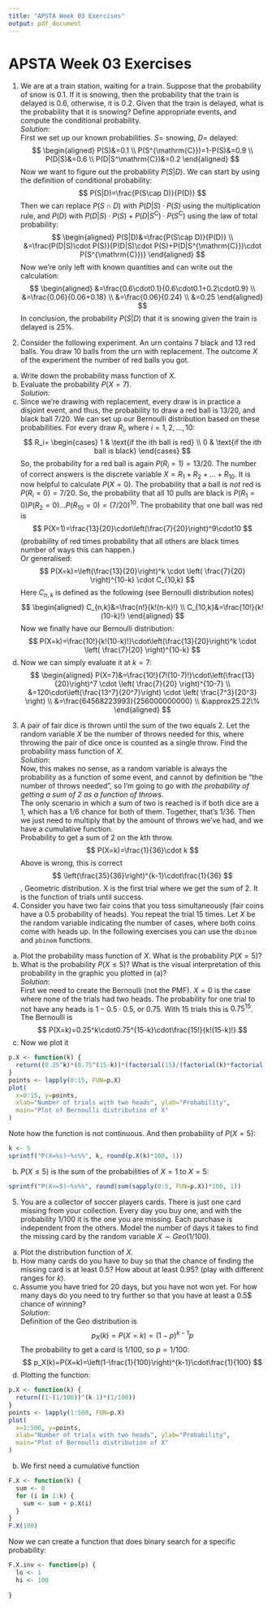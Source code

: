 ---
title: "APSTA Week 03 Exercises"
output: pdf_document
---
# APSTA Week 03 Exercises  
1. We are at a train station, waiting for a train. Suppose that the probability of snow is 0.1. If it is snowing, then the probability that the train is delayed is 0.6, otherwise, it is 0.2. Given that the train is delayed, what is the probability that it is snowing? Define appropriate events, and compute the conditional probability.  
*Solution*:  
First we set up our known probabilities. $S=$ snowing, $D=$ delayed:  
$$
\begin{aligned}
  P(S)&=0.1 \\
  P(S^{\mathrm{C}})=1-P(S)&=0.9 \\
  P(D|S)&=0.6 \\
  P(D|S^\mathrm{C})&=0.2
\end{aligned}
$$
Now we want to figure out the probability $P(S|D)$. We can start by using the definition of conditional probability:  
$$
P(S|D)=\frac{P(S\cap D)}{P(D)}
$$
Then we can replace $P(S\cap D)$ with $P(D|S)\cdot P(S)$ using the multiplication rule, and $P(D)$ with $P(D|S)\cdot P(S)+P(D|S^{\mathrm{C}})\cdot P(S^{\mathrm{C}})$ using the law of total probability:
$$
\begin{aligned}
  P(S|D)&=\frac{P(S\cap D)}{P(D)} \\
  &=\frac{P(D|S)\cdot P(S)}{P(D|S)\cdot P(S)+P(D|S^{\mathrm{C}})\cdot P(S^{\mathrm{C}})}
\end{aligned}
$$
Now we're only left with known quantities and can write out the calculation:
$$
\begin{aligned}
  &=\frac{0.6\cdot0.1}{0.6\cdot0.1+0.2\cdot0.9} \\
  &=\frac{0.06}{0.06+0.18} \\
  &=\frac{0.06}{0.24} \\
  &=0.25
\end{aligned}
$$
In conclusion, the probability $P(S|D)$ that it is snowing given the train is delayed is $25\%$.  
  
2. Consider the following experiment. An urn contains 7 black and 13 red balls. You draw 10 balls from the urn with replacement. The outcome $X$ of the experiment the number of red balls you got.  
a) Write down the probability mass function of $X$.  
b) Evaluate the probability $P(X = 7)$.  
*Solution*:  
a) Since we're drawing with replacement, every draw is in practice a disjoint event, and thus, the probability to draw a red ball is $13/20$, and black ball $7/20$. We can set up our Bernoulli distribution based on these probabilities. For every draw $R_i$, where $i=1,2,...,10$:
$$
  R_i=
  \begin{cases}
  1 & \text{if the ith ball is red} \\
  0 & \text{if the ith ball is black}
  \end{cases}
$$
So, the probability for a red ball is again $P(R_i=1)=13/20$. The number of correct answers is the discrete variable $X=R_1+R_2+...+R_{10}$. It is now helpful to calculate $P(X=0)$. The probability that a ball is *not* red is $P(R_i=0)=7/20$. So, the probability that all $10$ pulls are black is $P(R_1=0)P(R_2=0)...P(R_{10}=0)=(7/20)^{10}$. The probability that one ball was red is
$$
  P(X=1)=\frac{13}{20}\cdot\left(\frac{7}{20}\right)^9\cdot10
$$
(probability of red times probability that all others are black times number of ways this can happen.)  
Or generalised:
$$
P(X=k)=\left(\frac{13}{20}\right)^k \cdot \left( \frac{7}{20} \right)^{10-k} \cdot C_{10,k}
$$
Here $C_{n,k}$ is defined as the following (see Bernoulli distribution notes)
$$
\begin{aligned}
C_{n,k}&=\frac{n!}{k!(n-k)!} \\
C_{10,k}&=\frac{10!}{k!(10-k)!}
\end{aligned}
$$
Now we finally have our Bernoulli distribution:  
$$
P(X=k)=\frac{10!}{k!(10-k)!}\cdot\left(\frac{13}{20}\right)^k \cdot \left( \frac{7}{20} \right)^{10-k}
$$
b) Now we can simply evaluate it at $k=7$:
$$
\begin{aligned}
  P(X=7)&=\frac{10!}{7!(10-7)!}\cdot\left(\frac{13}{20}\right)^7 \cdot \left( \frac{7}{20} \right)^{10-7} \\
  &=120\cdot\left(\frac{13^7}{20^7}\right) \cdot \left( \frac{7^3}{20^3} \right) \\
  &=\frac{64568223993}{256000000000} \\
  &\approx25.22\%
\end{aligned}
$$
3. A pair of fair dice is thrown until the sum of the two equals 2. Let the random variable $X$ be the number of throws needed for this, where throwing the pair of dice once is counted as a single throw. Find the probability mass function of $X$.  
*Solution*:  
Now, this makes no sense, as a random variable is always the probability as a function of some event, and cannot by definition be "the number of throws needed", so I'm going to go with *the probability of getting a sum of 2 as a function of throws*.  
The only scenario in which a sum of two is reached is if both dice are a 1, which has a $1/6$ chance for both of them. Together, that's $1/36$. Then we just need to multiply that by the amount of throws we've had, and we have a cumulative function.  
Probability to get a sum of 2 on the $k$th throw.
$$
P(X=k)=\frac{1}{36}\cdot k
$$
Above is wrong, this is correct
$$
\left(\frac{35}{36}\right)^{k-1}\cdot\frac{1}{36}
$$
, Geometric distribution. X is the first trial where we get the sum of 2. It is the function of trials until success.
4. Consider you have two fair coins that you toss simultaneously (fair coins have a 0.5 probability of heads). You repeat the trial 15 times. Let $X$ be the random variable indicating the number of cases, where both coins come with heads up. In the following exercises you can use the `dbinom` and `pbinom` functions.  
a) Plot the probability mass function of $X$. What is the probability $P(X = 5)$?  
b) What is the probability $P(X \leq 5)$? What is the visual interpretation of this probability in the graphic you plotted in (a)?  
*Solution*:  
First we need to create the Bernoulli (not the PMF). $X=0$ is the case where none of the trials had two heads. The probability for one trial to not have any heads is $1-0.5\cdot0.5$, or $0.75$. With 15 trials this is $0.75^{15}$. The Bernoulli is 
$$
P(X=k)=0.25^k\cdot0.75^{15-k}\cdot\frac{15!}{k!(15-k)!}
$$
a) Now we plot it
```{r}
p.X <- function(k) {
  return((0.25^k)*(0.75^(15-k))*(factorial(15)/(factorial(k)*factorial(15-k))))
}
points <- lapply(0:15, FUN=p.X)
plot(
  x=0:15, y=points,
  xlab="Number of trials with two heads", ylab="Probability",
  main="Plot of Bernoulli distribution of X"
)
```
Note how the function is not continuous. 
And then probability of $P(X=5)$:
```{r}
k <- 5
sprintf("P(X=%s)~%s%%", k, round(p.X(k)*100, 1))
```
b) $P(X\leq5)$ is the sum of the probabilities of $X=1$ to $X=5$:
```{r}
sprintf("P(X<=5)~%s%%", round(sum(sapply(0:5, FUN=p.X))*100, 1))
```
5. You are a collector of soccer players cards. There is just one card missing from your collection. Every day you buy one, and with the probability 1/100 it is the one you are missing. Each purchase is independent from the others. Model the number of days it takes to find the missing card by the random variable $X \sim Geo(1/100)$.  
a) Plot the distribution function of $X$.  
b) How many cards do you have to buy so that the chance of finding the missing card is at least $0.5$? How about at least $0.95$? (play with different ranges for $k$).  
c) Assume you have tried for $20$ days, but you have not won yet. For how many days do you need to try further so that you have at least a 0.5$ chance of winning?  
*Solution*:  
Definition of the Geo distribution is
$$
p_X(k)=P(X=k)=(1-p)^{k-1}p
$$
The probability to get a card is $1/100$, so $p=1/100$:
$$
p_X(k)=P(X=k)=\left(1-\frac{1}{100}\right)^{k-1}\cdot\frac{1}{100}
$$
a) Plotting the function:
```{r}
p.X <- function(k) {
  return((1-(1/100))^(k-1)*(1/100))
}
points <- lapply(1:500, FUN=p.X)
plot(
  x=1:500, y=points,
  xlab="Number of trials with two heads", ylab="Probability",
  main="Plot of Bernoulli distribution of X"
)
```
b) We first need a cumulative function
```{r}
F.X <- function(k) {
  sum <- 0
  for (i in 1:k) {
    sum <- sum + p.X(i)
  }
}
F.X(100)
```
Now we can create a function that does binary search for a specific probability:
```{r}
F.X.inv <- function(p) {
  lo <- 1
  hi <- 100
  
}
```




